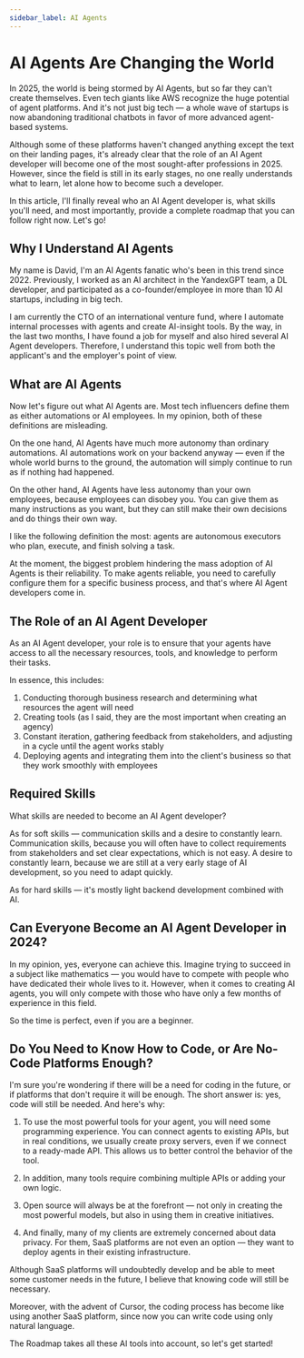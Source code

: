 ```yaml
---
sidebar_label: AI Agents
---
```


# AI Agents Are Changing the World

In 2025, the world is being stormed by AI Agents, but so far they can't create themselves. Even tech giants like AWS recognize the huge potential of agent platforms. And it's not just big tech — a whole wave of startups is now abandoning traditional chatbots in favor of more advanced agent-based systems.

Although some of these platforms haven't changed anything except the text on their landing pages, it's already clear that the role of an AI Agent developer will become one of the most sought-after professions in 2025. However, since the field is still in its early stages, no one really understands what to learn, let alone how to become such a developer.

In this article, I'll finally reveal who an AI Agent developer is, what skills you'll need, and most importantly, provide a complete roadmap that you can follow right now. Let's go!

## Why I Understand AI Agents

My name is David, I'm an AI Agents fanatic who's been in this trend since 2022. Previously, I worked as an AI architect in the YandexGPT team, a DL developer, and participated as a co-founder/employee in more than 10 AI startups, including in big tech.

I am currently the CTO of an international venture fund, where I automate internal processes with agents and create AI-insight tools. By the way, in the last two months, I have found a job for myself and also hired several AI Agent developers. Therefore, I understand this topic well from both the applicant's and the employer's point of view.

## What are AI Agents

Now let's figure out what AI Agents are. Most tech influencers define them as either automations or AI employees. In my opinion, both of these definitions are misleading.

On the one hand, AI Agents have much more autonomy than ordinary automations. AI automations work on your backend anyway — even if the whole world burns to the ground, the automation will simply continue to run as if nothing had happened.

On the other hand, AI Agents have less autonomy than your own employees, because employees can disobey you. You can give them as many instructions as you want, but they can still make their own decisions and do things their own way.

I like the following definition the most: agents are autonomous executors who plan, execute, and finish solving a task.

At the moment, the biggest problem hindering the mass adoption of AI Agents is their reliability. To make agents reliable, you need to carefully configure them for a specific business process, and that's where AI Agent developers come in.

## The Role of an AI Agent Developer

As an AI Agent developer, your role is to ensure that your agents have access to all the necessary resources, tools, and knowledge to perform their tasks.

In essence, this includes:

1. Conducting thorough business research and determining what resources the agent will need
2. Creating tools (as I said, they are the most important when creating an agency)
3. Constant iteration, gathering feedback from stakeholders, and adjusting in a cycle until the agent works stably
4. Deploying agents and integrating them into the client's business so that they work smoothly with employees

## Required Skills

What skills are needed to become an AI Agent developer?

As for soft skills — communication skills and a desire to constantly learn. Communication skills, because you will often have to collect requirements from stakeholders and set clear expectations, which is not easy. A desire to constantly learn, because we are still at a very early stage of AI development, so you need to adapt quickly.

As for hard skills — it's mostly light backend development combined with AI.

## Can Everyone Become an AI Agent Developer in 2024?

In my opinion, yes, everyone can achieve this. Imagine trying to succeed in a subject like mathematics — you would have to compete with people who have dedicated their whole lives to it. However, when it comes to creating AI agents, you will only compete with those who have only a few months of experience in this field.

So the time is perfect, even if you are a beginner.

## Do You Need to Know How to Code, or Are No-Code Platforms Enough?

I'm sure you're wondering if there will be a need for coding in the future, or if platforms that don't require it will be enough. The short answer is: yes, code will still be needed. And here's why:

1. To use the most powerful tools for your agent, you will need some programming experience. You can connect agents to existing APIs, but in real conditions, we usually create proxy servers, even if we connect to a ready-made API. This allows us to better control the behavior of the tool.

2. In addition, many tools require combining multiple APIs or adding your own logic.

3. Open source will always be at the forefront — not only in creating the most powerful models, but also in using them in creative initiatives.

4. And finally, many of my clients are extremely concerned about data privacy. For them, SaaS platforms are not even an option — they want to deploy agents in their existing infrastructure.

Although SaaS platforms will undoubtedly develop and be able to meet some customer needs in the future, I believe that knowing code will still be necessary.

Moreover, with the advent of Cursor, the coding process has become like using another SaaS platform, since now you can write code using only natural language.

The Roadmap takes all these AI tools into account, so let's get started!
